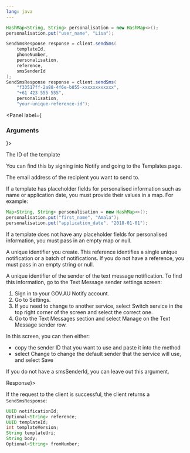 ```yaml
---
lang: java
---
```


```java
HashMap<String, String> personalisation = new HashMap<>();
personalisation.put("user_name", "Lisa");

SendSmsResponse response = client.sendSms(
    templateId,
    phoneNumber,
    personalisation,
    reference,
    smsSenderId
);
SendSmsResponse response = client.sendSms(
    "f33517ff-2a88-4f6e-b855-xxxxxxxxxxxx",
    "+61 423 555 555",
    personalisation,
    "your-unique-reference-id");
```

<Panel label={<H3>Arguments</H3>}>
<Parameters>
  <Parameter required name="templateId" kind="String">

The ID of the template

You can find this by signing into Notify and
going to the Templates page.

  </Parameter>
  <Parameter required name="phoneNumber" kind="String">

The email address of the recipient you want to send to.

  </Parameter>

  <Parameter required name="personalisation" kind="Map<String, String>">

If a template has placeholder fields for personalised information such as name or application date, you must provide their values in a map. For example:

```java inline
Map<String, String> personalisation = new HashMap<>();
personalisation.put("first_name", "Amala");
personalisation.put("application_date", "2018-01-01");
```

If a template does not have any placeholder fields for personalised information, you must pass in an empty map or null.

  </Parameter>

  <Parameter required name="reference" kind="String">

A unique identifier you create. This reference identifies a single unique notification or a batch of notifications. If you do not have a reference, you must pass in an empty string or null.

  </Parameter>

  <Parameter optional name="smsSenderId" kind="String">

A unique identifier of the sender of the text message notification. To find this information, go to the Text Message sender settings screen:

1. Sign in to your GOV.AU Notify account.
1. Go to Settings.
1. If you need to change to another service, select Switch service in the top right corner of the screen and select the correct one.
1. Go to the Text Messages section and select Manage on the Text Message sender row.

In this screen, you can then either:

- copy the sender ID that you want to use and paste it into the method
- select Change to change the default sender that the service will use, and select Save

If you do not have a smsSenderId, you can leave out this argument.


  </Parameter>
</Parameters>
</Panel>
<Panel label={<H3>Response</H3>}>

If the request to the client is successful, the client returns a `SendSmsResponse`:

```java
UUID notificationId;
Optional<String> reference;
UUID templateId;
int templateVersion;
String templateUri;
String body;
Optional<String> fromNumber;
```

</Panel>

